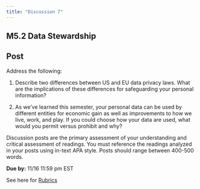 ```yaml
---
title: "Discussion 7"
---
```


## M5.2 Data Stewardship

## Post

Address the following:

1.  Describe two differences between US and EU data privacy laws. What are the implications of these differences for safeguarding your personal information?

2.  As we've learned this semester, your personal data can be used by different entities for economic gain as well as improvements to how we live, work, and play. If you could choose how your data are used, what would you permit versus prohibit and why?

Discussion posts are the primary assessment of your understanding and critical assessment of readings. You must reference the readings analyzed in your posts using in-text APA style. Posts should range between 400-500 words.

**Due by:** 11/16 11:59 pm EST

See here for [Rubrics](/resources/rubrics-discussion.qmd)
